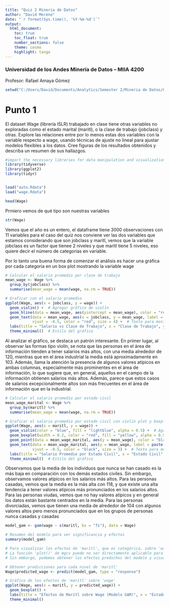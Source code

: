 ```yaml
---
title: "Quiz 2 Mineria de Datos"
author: "David Moreno"
date: "`r format(Sys.time(), '%Y-%m-%d')`"
output:
  html_document:
    toc: true
    toc_float: true
    number_sections: false
    theme: cosmo
    highlight: tango
---
```


### Universidad de los Andes Minería de Datos – MIIA 4200 

Profesor: Rafael Amaya Gómez 
 
```r
setwd("C:/Users/David/Documents/Analytics/Semester 2/Mineria de Datos/Quiz 2")

```


# Punto 1

El dataset Wage (librería ISLR) trabajado en clase tiene otras variables no exploradas
como el estado marital (maritl), o la clase de trabajo (jobclass) y otras. Explore las
relaciones entre por lo menos estas dos variables con la variable respecto a wage,
usando técnicas de ajuste no lineal para ajustar modelos flexibles a los datos. Cree
figuras de los resultados obtenidos y describa un resumen de sus hallazgos.


```r

#import the necessary libraries for data manipulation and visualization
library(tidyverse)
library(ggplot2)
library(tidyr) 


load("auto.Rdata")
load("wage.Rdata")

head(Wage)
```

Prmiero vemos de qué tipo son nuestras variables

```r

str(Wage)

```

Vemos que el año es un entero, el dataframe tiene 3000 observaciones con 11 variables para el caso del quiz nos conviene ver las dos variables que estamos considerando que son jobclass y maritl, vemos que la variable jobclass es un factor que tienee 2 niveles y que maritl tiene 5 niveles, eso quiere decir el número de categorias en variable.

Por lo tanto una buena forma de comenzar el análisis es hacer una gráfica por cada categoria en un box plot mostrando la variable wage


```r


# Calcular el salario promedio por clase de trabajo
mean_wage <- Wage %>%
  group_by(jobclass) %>%
  summarise(mean_wage = mean(wage, na.rm = TRUE))

# Graficar con el salario promedio
ggplot(Wage, aes(x = jobclass, y = wage)) + 
  geom_violin() +  # Agregar gráfico de violín
  geom_hline(data = mean_wage, aes(yintercept = mean_wage), color = "red", linetype = "dashed") +  # Línea horizontal para el salario promedio
  geom_text(data = mean_wage, aes(x = jobclass, y = mean_wage, label = paste("Mean =", round(mean_wage, 2))), 
            vjust = -0.5, color = "red", size = 4) +  # Texto para mostrar el salario promedio
  labs(title = "Salario vs Clase de Trabajo", x = "Clase de Trabajo", y = "Salario") +  # Etiquetas de título y ejes
  theme_minimal()  # Estilo del gráfico

```


Al analizar el gráfico, se destaca un patrón interesante. En primer lugar, al observar las formas tipo violín, se nota que las personas en el área de información tienden a tener salarios más altos, con una media alrededor de 120, mientras que en el área industrial la media está aproximadamente en 103. Además, llama la atención la presencia de algunos valores atípicos en ambas columnas, especialmente más prominentes en el área de información, lo que sugiere que, en general, aquellos en el campo de la información obtienen salarios más altos. Además, parece que estos casos de salarios excepcionalmente altos son más frecuentes en el área de información que en la industrial.


```r

# Calcular el salario promedio por estado civil
mean_wage_marital <- Wage %>%
  group_by(maritl) %>%
  summarise(mean_wage = mean(wage, na.rm = TRUE))

# Graficar el salario promedio por estado civil con violin plot y boxplot
ggplot(Wage, aes(x = maritl, y = wage)) + 
  geom_violin(color = "blue", fill = "lightblue", alpha = 0.5) +  # Agregar gráfico de violín
  geom_boxplot(width = 0.2, color = "red", fill = "yellow", alpha = 0.5) +  # Agregar gráfico de boxplot
  geom_point(data = mean_wage_marital, aes(y = mean_wage), color = "black", size = 3) +  # Puntos para mostrar el salario promedio
  geom_text(data = mean_wage_marital, aes(y = mean_wage, label = paste("Media w =", round(mean_wage, 2))), 
            vjust = -0.5, color = "black", size = 3) +  # Texto para mostrar el salario promedio
  labs(title = "Salario Promedio por Estado Civil", x = "Estado Civil", y = "Salario") +  # Etiquetas de título y ejes
  theme_minimal()  # Estilo del gráfico

```

Observamos que la media de los individuos que nunca se han casado es la más baja en comparación con los demás estados civiles. Sin embargo, observamos valores atípicos en los salarios más altos. Para las personas casadas, vemos que la media es la más alta con 118, y que existe una alta tendencia a tener valores atípicos más pronunciados en los salarios altos. Para las personas viudas, vemos que no hay valores atípicos y en general los datos están bastante centrados en la media. Para las personas divorciadas, vemos que tienen una media de alrededor de 104 con algunos valores altos pero menos pronunciados que en los grupos de personas nunca casadas y casadas



```r


model_gam <- gam(wage ~ s(maritl, bs = "fs"), data = Wage)

# Resumen del modelo para ver significancia y efectos
summary(model_gam)

# Para visualizar los efectos de 'maritl', que es categórica, sobre 'wage':
# La función 'plot()' de mgcv puede no ser directamente aplicable para efectos categóricos de la manera más informativa.
# Sin embargo, podemos obtener los efectos predichos del modelo y visualizarlos manualmente

# Obtener predicciones para cada nivel de 'maritl'
Wage$predicted_wage <- predict(model_gam, type = "response")

# Gráfico de los efectos de 'maritl' sobre 'wage'
ggplot(Wage, aes(x = maritl, y = predicted_wage)) +
  geom_boxplot() +
  labs(title = "Efectos de Maritl sobre Wage (Modelo GAM)", x = "Estado Civil", y = "Salario Predicho") +
  theme_minimal()


```